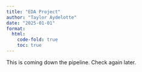 ```yaml
---
title: "EDA Project"
author: "Taylor Aydelotte"
date: "2025-01-01"
format:
  html:
    code-fold: true
    toc: true
---
```


This is coming down the pipeline. Check again later.